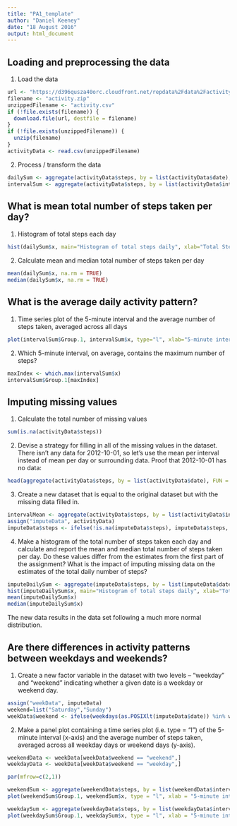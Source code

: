 ```yaml
---
title: "PA1_template"
author: "Daniel Keeney"
date: "18 August 2016"
output: html_document
---
```


## Loading and preprocessing the data

1. Load the data
```r
url <- "https://d396qusza40orc.cloudfront.net/repdata%2Fdata%2Factivity.zip"
filename <- "activity.zip"
unzippedFilename <- "activity.csv"
if (!file.exists(filename)) {
  download.file(url, destfile = filename)
}
if (!file.exists(unzippedFilename)) {
  unzip(filename)
}
activityData <- read.csv(unzippedFilename)
```

2. Process / transform the data
```r
dailySum <- aggregate(activityData$steps, by = list(activityData$date), FUN = sum, na.rm = TRUE)
intervalSum <- aggregate(activityData$steps, by = list(activityData$interval), FUN = sum, na.rm = TRUE)
```

## What is mean total number of steps taken per day?

1. Histogram of total steps each day
```r
hist(dailySum$x, main="Histogram of total steps daily", xlab="Total Steps Daily", ylab="Frequency")
```

2. Calculate mean and median total number of steps taken per day
```r
mean(dailySum$x, na.rm = TRUE)
median(dailySum$x, na.rm = TRUE)
```

## What is the average daily activity pattern?

1. Time series plot of the 5-minute interval and the average number of steps taken, averaged across all days
```r
plot(intervalSum$Group.1, intervalSum$x, type="l", xlab="5-minute interval", ylab="average number of steps")
```

2. Which 5-minute interval, on average, contains the maximum number of steps?
```r
maxIndex <- which.max(intervalSum$x)
intervalSum$Group.1[maxIndex]
```

## Imputing missing values

1. Calculate the total number of missing values
```r
sum(is.na(activityData$steps))
```

2. Devise a strategy for filling in all of the missing values in the dataset.  
There isn't any data for 2012-10-01, so let's use the mean per interval instead of mean per day or surrounding data.  Proof that 2012-10-01 has no data:
```r
head(aggregate(activityData$steps, by = list(activityData$date), FUN = mean, na.rm = TRUE))
```

3. Create a new dataset that is equal to the original dataset but with the missing data filled in.
```r
intervalMean <- aggregate(activityData$steps, by = list(activityData$interval), FUN = mean, na.rm = TRUE)
assign("imputeData", activityData)
imputeData$steps <- ifelse(!is.na(imputeData$steps), imputeData$steps, intervalMean$x[match(imputeData$interval, intervalMean$Group.1)])
```

4. Make a histogram of the total number of steps taken each day and calculate and report the mean and median total number of steps taken per day. Do these values differ from the estimates from the first part of the assignment? What is the impact of imputing missing data on the estimates of the total daily number of steps?
```r
imputeDailySum <- aggregate(imputeData$steps, by = list(imputeData$date), FUN = sum, na.rm = TRUE)
hist(imputeDailySum$x, main="Histogram of total steps daily", xlab="Total Steps Daily", ylab="Frequency")
mean(imputeDailySum$x)
median(imputeDailySum$x)
```
The new data results in the data set following a much more normal distribution.

## Are there differences in activity patterns between weekdays and weekends?

1. Create a new factor variable in the dataset with two levels -- "weekday" and "weekend" indicating whether a given date is a weekday or weekend day.
```r
assign("weekData", imputeData)
weekend=list("Saturday","Sunday")
weekData$weekend <- ifelse(weekdays(as.POSIXlt(imputeData$date)) %in% weekend, "weekend", "weekday")
```

2. Make a panel plot containing a time series plot (i.e. type = "l") of the 5-minute interval (x-axis) and the average number of steps taken, averaged across all weekday days or weekend days (y-axis).
```r
weekendData <- weekData[weekData$weekend == "weekend",]
weekdayData <- weekData[weekData$weekend == "weekday",]

par(mfrow=c(2,1))

weekendSum <- aggregate(weekendData$steps, by = list(weekendData$interval), FUN = sum, na.rm = TRUE)
plot(weekendSum$Group.1, weekendSum$x, type = "l", xlab = "5-minute interval", ylab = "average number of steps", main="Weekend Steps")

weekdaySum <- aggregate(weekdayData$steps, by = list(weekdayData$interval), FUN = sum, na.rm = TRUE)
plot(weekdaySum$Group.1, weekdaySum$x, type = "l", xlab = "5-minute interval", ylab = "average number of steps", main = "Weekday Steps")
```
